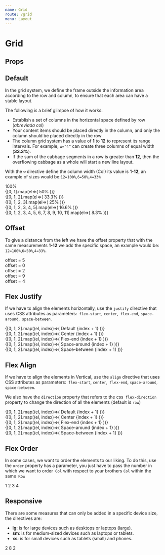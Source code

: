 ```yaml
---
name: Grid
route: /grid
menu: Layout
---
```



# Grid

## Props

<Props of={Row} />

## Default


In the grid system, we define the frame outside the information area according to the row and column, to ensure that each area can have a stable layout.

The following is a brief glimpse of how it works:

- Establish a set of columns in the horizontal space defined by row (_abreviada col_)
- Your content items should be placed directly in the column, and only the column should be placed directly in the row
- The column grid system has a value of **1** to **12** to represent its range intervals. For example, `w="4"` can create three columns of equal width (**33.3%**).
- If the sum of the cabbage segments in a row is greater than **12**, then the overflowing cabbage as a whole will start a new line layout.

With the `w` directive define the column width (Col) its value is **1-12**, an example of sizes would be:`12=100%`,`6=50%`,`4=33% `


<Playground>
  <section class="d-section">
    <div style={{width: '100%'}}>
        <div className="d-section__row">
            <Row align="center" justify="space-between" direction="row">
                <Col type="flex" justify="center" align="center" w="12">100%</Col>
            </Row>
        </div>
        <div className="d-section__row">
            <Row>
                {[0, 1].map(el=>(
                    <Col w="6" type="flex" justify="center" align="center">50%</Col>            
                ))}
            </Row>
        </div>
        <div className="d-section__row">
            <Row>
                {[0, 1, 2].map(el=>(
                    <Col w="4" type="flex" justify="center" align="center">33.3%</Col>            
                ))}
            </Row>
        </div>
        <div className="d-section__row">
            <Row>
                {[0, 1, 2, 3].map(el=>(
                    <Col w="3" type="flex" justify="center" align="center">25%</Col>            
                ))}
            </Row>
        </div>
        <div className="d-section__row">
            <Row>
                {[0, 1, 2, 3, 4, 5].map(el=>(
                    <Col w="2" type="flex" justify="center" align="center">16.6%</Col>            
                ))}
            </Row>
        </div>
        <div className="d-section__row">
            <Row>
                {[0, 1, 2, 3, 4, 5, 6, 7, 8, 9, 10, 11].map(el=>(
                    <Col w="1" type="flex" justify="center" align="center">8.3%</Col>            
                ))}
            </Row>
        </div>
    </div>
  </section>
</Playground>

## Offset

To give a distance from the left we have the offset property that with the same measurements **1-12** we add the specific space, an example would be: `12=100%`,`6=50%`,`4=33%`.


<Playground>
  <section class="d-section">
    <div style={{width: '100%'}}>
        <div className="d-section__row">
            <Row w="12">
                <Col offset="5" w="6">offset = 5</Col>
            </Row>
        </div>
        <div className="d-section__row">
            <Row>
                <Col offset="0" w="2">offset = 0</Col>
            </Row>
        </div>
        <div className="d-section__row">
            <Row>
                <Col offset="2" w="8">offset = 2</Col>
            </Row>
        </div>
        <div className="d-section__row">
            <Row>
                <Col offset="9" w="3">offset = 9</Col>
            </Row>
        </div>
        <div className="d-section__row">
            <Row>
                <Col offset="4" w="4">offset = 4</Col>
            </Row>
        </div>
    </div>
  </section>
</Playground>


## Flex Justify

If we have to align the elements horizontally, use the `justify` directive that uses CSS attributes as parameters:` flex-start`, `center`,` flex-end`, `space-around`,` space-between`.

<Playground>
  <section class="d-section">
    <div style={{width: '100%'}}>
        <div className="d-section__row">
            <Row>
                {[0, 1, 2].map((el, index)=>(
                    <Col w="4"> Default {index + 1}</Col>            
                ))}
            </Row>
        </div>
        <div className="d-section__row">
            <Row justify="center">
                {[0, 1, 2].map((el, index)=>(
                    <Col w="2">Center {index + 1}</Col>            
                ))}
            </Row>
        </div>
        <div className="d-section__row">
            <Row justify="flex-end">
                {[0, 1, 2].map((el, index)=>(
                    <Col w="2" >Flex-end {index + 1}</Col>            
                ))}
            </Row>
        </div>
        <div className="d-section__row">
            <Row justify="space-around">
                {[0, 1, 2].map((el, index)=>(
                    <Col w="2" >Space-around {index + 1}</Col>            
                ))}
            </Row>
        </div>
        <div className="d-section__row">
            <Row justify="space-between">
                {[0, 1, 2].map((el, index)=>(
                    <Col w="2">Space-between {index + 1}</Col>            
                ))}
            </Row>
        </div>
    </div>
  </section>
</Playground>



## Flex Align

If we have to align the elements in Vertical, use the `align` directive that uses CSS attributes as parameters:` flex-start`, `center`,` flex-end`, `space-around`,` space-between`.

We also have the `direction` property that refers to the css` flex-direction` property to change the direction of all the elements (default is `row`)

<Playground>
  <section class="d-section">
    <div style={{width: '100%'}}>
        <div className="d-section__row">
            <Row justify="center">
                {[0, 1, 2].map((el, index)=>(
                    <Col w="4"> Default {index + 1}</Col>            
                ))}
            </Row>
        </div>
        <div className="d-section__row">
            <Row align="center" justify="center">
                {[0, 1, 2].map((el, index)=>(
                    <Col w="2">Center {index + 1}</Col>            
                ))}
            </Row>
        </div>
        <div className="d-section__row">
            <Row align="flex-end" justify="center">
                {[0, 1, 2].map((el, index)=>(
                    <Col w="2" >Flex-end {index + 1}</Col>            
                ))}
            </Row>
        </div>
        <div className="d-section__row">
            <Row class="mh" align="center" justify="space-around" direction="column">
                {[0, 1, 2].map((el, index)=>(
                    <Col w="2" >Space-around {index + 1}</Col>            
                ))}
            </Row>
        </div>
        <div className="d-section__row">
            <Row class="mh" align="center" justify="space-between" direction="column">
                {[0, 1, 2].map((el, index)=>(
                    <Col w="2">Space-between {index + 1}</Col>            
                ))}
            </Row>
        </div>
    </div>
  </section>
</Playground>




## Flex Order

In some cases, we want to order the elements to our liking. To do this, use the `order` property has a parameter, you just have to pass the number in which we want to order` Col` with respect to your brothers `Col` within the same` Row`

<Playground>
  <section class="d-section">
    <div style={{width: '100%'}}>
        <Row w="12">
          <Col w="3">
            1
          </Col>
          <Col w="3">
            2
          </Col>
          <Col order="-1" w="3">
            3
          </Col>
          <Col w="3">
            4
          </Col>
        </Row>
    </div>
  </section>
</Playground>



## Responsive

There are some measures that can only be added in a specific device size, the directives are:

- **lg**: is for large devices such as desktops or laptops (large).
- **sm**: is for medium-sized devices such as laptops or tablets.
- **xs**: is for small devices such as tablets (small) and phones.


<Playground>
  <section class="d-section">
    <div style={{width: '100%'}}>
        <Row>
            <Col w="2">
                2
            </Col>
            <Col w="8">
                8
            </Col>
            <Col w="2">
               2
            </Col>
        </Row>
    </div>
  </section>
</Playground>
